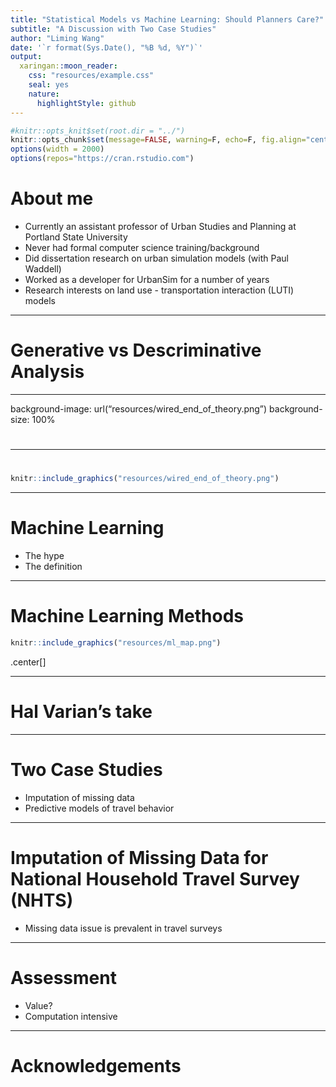 ```yaml
---
title: "Statistical Models vs Machine Learning: Should Planners Care?"
subtitle: "A Discussion with Two Case Studies"
author: "Liming Wang"
date: '`r format(Sys.Date(), "%B %d, %Y")`'
output:
  xaringan::moon_reader:
    css: "resources/example.css"
    seal: yes
    nature:
      highlightStyle: github
---
```


```r
#knitr::opts_knit$set(root.dir = "../")
knitr::opts_chunk$set(message=FALSE, warning=F, echo=F, fig.align="center")
options(width = 2000)
options(repos="https://cran.rstudio.com")
```

# About me

- Currently an assistant professor of Urban Studies and Planning at Portland State University
- Never had formal computer science training/background
- Did dissertation research on urban simulation models (with Paul Waddell)
- Worked as a developer for UrbanSim for a number of years
- Research interests on land use - transportation interaction (LUTI) models

---

# Generative vs Descriminative Analysis

---

background-image: url("resources/wired_end_of_theory.png")
background-size: 100%

# 

---

# 

```r
knitr::include_graphics("resources/wired_end_of_theory.png")
```

---

# Machine Learning
- The hype
- The definition

---

# Machine Learning Methods

```r
knitr::include_graphics("resources/ml_map.png")
```
.center[]

---

# Hal Varian's take

---

# Two Case Studies

- Imputation of missing data
- Predictive models of travel behavior

---

# Imputation of Missing Data for National Household Travel Survey (NHTS)

- Missing data issue is prevalent in travel surveys

---

# Assessment

- Value?
- Computation intensive

---

# Acknowledgements


